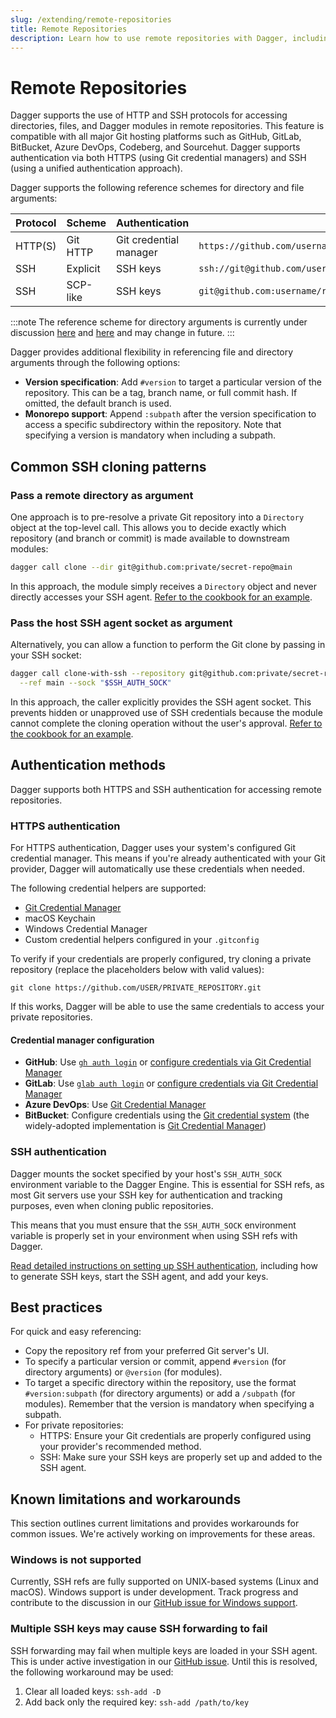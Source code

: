 ```yaml
---
slug: /extending/remote-repositories
title: Remote Repositories
description: Learn how to use remote repositories with Dagger, including authentication methods and best practices.
---
```


# Remote Repositories

Dagger supports the use of HTTP and SSH protocols for accessing directories, files, and Dagger modules in remote repositories. This feature is compatible with all major Git hosting platforms such as GitHub, GitLab, BitBucket, Azure DevOps, Codeberg, and Sourcehut. Dagger supports authentication via both HTTPS (using Git credential managers) and SSH (using a unified authentication approach).

Dagger supports the following reference schemes for directory and file arguments:

| Protocol | Scheme     | Authentication | Example |
|----------|------------|----------------|---------|
| HTTP(S)  | Git HTTP   | Git credential manager | `https://github.com/username/repo.git[#version[:subpath]]` |
| SSH      | Explicit   | SSH keys | `ssh://git@github.com/username/repo.git[#version[:subpath]]` |
| SSH      | SCP-like   | SSH keys | `git@github.com:username/repo.git[#version[:subpath]]`     |

:::note
The reference scheme for directory arguments is currently under discussion [here](https://github.com/dagger/dagger/issues/6957) and [here](https://github.com/dagger/dagger/issues/6944) and may change in future.
:::

Dagger provides additional flexibility in referencing file and directory arguments through the following options:

- **Version specification**: Add `#version` to target a particular version of the repository. This can be a tag, branch name, or full commit hash. If omitted, the default branch is used.
- **Monorepo support**: Append `:subpath` after the version specification to access a specific subdirectory within the repository. Note that specifying a version is mandatory when including a subpath.

## Common SSH cloning patterns

### Pass a remote directory as argument

One approach is to pre-resolve a private Git repository into a `Directory` object at the top-level call. This allows you to decide exactly which repository (and branch or commit) is made available to downstream modules:

```bash
dagger call clone --dir git@github.com:private/secret-repo@main
```

In this approach, the module simply receives a `Directory` object and never directly accesses your SSH agent. [Refer to the cookbook for an example](../../cookbook/filesystems.mdx#mount-or-copy-a-directory-or-remote-repository-to-a-container).

### Pass the host SSH agent socket as argument

Alternatively, you can allow a function to perform the Git clone by passing in your SSH socket:

```bash
dagger call clone-with-ssh --repository git@github.com:private/secret-repo.git \
  --ref main --sock "$SSH_AUTH_SOCK"
```

In this approach, the caller explicitly provides the SSH agent socket. This prevents hidden or unapproved use of SSH credentials because the module cannot complete the cloning operation without the user's approval. [Refer to the cookbook for an example](../../cookbook/filesystems.mdx#clone-a-remote-git-repository-into-a-container).

## Authentication methods

Dagger supports both HTTPS and SSH authentication for accessing remote repositories.

### HTTPS authentication

For HTTPS authentication, Dagger uses your system's configured Git credential manager. This means if you're already authenticated with your Git provider, Dagger will automatically use these credentials when needed.

The following credential helpers are supported:
- [Git Credential Manager](https://github.com/git-ecosystem/git-credential-manager)
- macOS Keychain
- Windows Credential Manager
- Custom credential helpers configured in your `.gitconfig`

To verify if your credentials are properly configured, try cloning a private repository (replace the placeholders below with valid values):

```shell
git clone https://github.com/USER/PRIVATE_REPOSITORY.git
```

If this works, Dagger will be able to use the same credentials to access your private repositories.

#### Credential manager configuration

- **GitHub**: Use [`gh auth login`](https://docs.github.com/en/get-started/getting-started-with-git/caching-your-github-credentials-in-git#github-cli) or [configure credentials via Git Credential Manager](https://docs.github.com/en/get-started/getting-started-with-git/caching-your-github-credentials-in-git#git-credential-manager)
- **GitLab**: Use [`glab auth login`](https://gitlab.com/gitlab-org/cli/-/blob/main/docs/source/auth/login.md) or [configure credentials via Git Credential Manager](https://github.com/git-ecosystem/git-credential-manager)
- **Azure DevOps**: Use [Git Credential Manager](https://learn.microsoft.com/en-us/azure/devops/repos/git/set-up-credential-managers)
- **BitBucket**: Configure credentials using the [Git credential system](https://git-scm.com/book/en/v2/Git-Tools-Credential-Storage) (the widely-adopted implementation is [Git Credential Manager](https://github.com/git-ecosystem/git-credential-manager))

### SSH authentication

Dagger mounts the socket specified by your host's `SSH_AUTH_SOCK` environment variable to the Dagger Engine. This is essential for SSH refs, as most Git servers use your SSH key for authentication and tracking purposes, even when cloning public repositories.

This means that you must ensure that the `SSH_AUTH_SOCK` environment variable is properly set in your environment when using SSH refs with Dagger.

[Read detailed instructions on setting up SSH authentication](https://docs.github.com/en/authentication/connecting-to-github-with-ssh), including how to generate SSH keys, start the SSH agent, and add your keys.

## Best practices

For quick and easy referencing:
- Copy the repository ref from your preferred Git server's UI.
- To specify a particular version or commit, append `#version` (for directory arguments) or `@version` (for modules).
- To target a specific directory within the repository, use the format `#version:subpath` (for directory arguments) or add a `/subpath` (for modules). Remember that the version is mandatory when specifying a subpath.
- For private repositories:
  - HTTPS: Ensure your Git credentials are properly configured using your provider's recommended method.
  - SSH: Make sure your SSH keys are properly set up and added to the SSH agent.


## Known limitations and workarounds

This section outlines current limitations and provides workarounds for common issues. We're actively working on improvements for these areas.

### Windows is not supported

Currently, SSH refs are fully supported on UNIX-based systems (Linux and macOS). Windows support is under development. Track progress and contribute to the discussion in our [GitHub issue for Windows support](https://github.com/dagger/dagger/issues/8313).

### Multiple SSH keys may cause SSH forwarding to fail

SSH forwarding may fail when multiple keys are loaded in your SSH agent. This is under active investigation in our [GitHub issue](https://github.com/dagger/dagger/issues/8288). Until this is resolved, the following workaround may be used:

1. Clear all loaded keys: `ssh-add -D`
2. Add back only the required key: `ssh-add /path/to/key`
